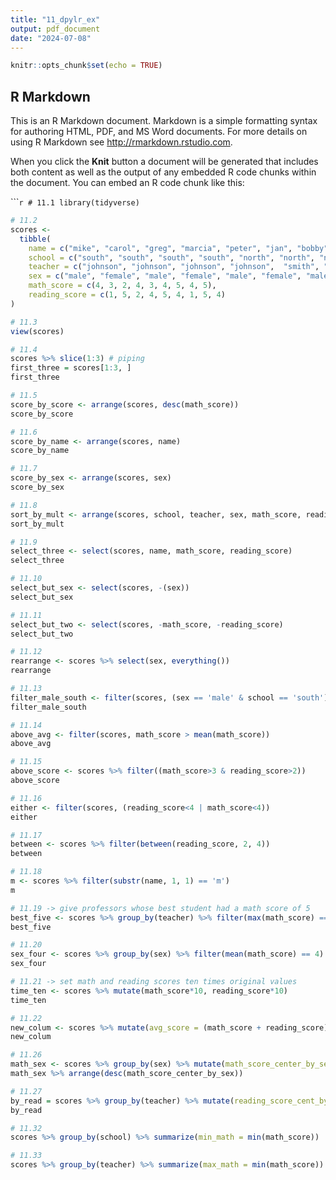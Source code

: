 ```yaml
---
title: "11_dpylr_ex"
output: pdf_document
date: "2024-07-08"
---
```


```r
knitr::opts_chunk$set(echo = TRUE)
```

## R Markdown

This is an R Markdown document. Markdown is a simple formatting syntax for authoring HTML, PDF, and MS Word documents. For more details on using R Markdown see <http://rmarkdown.rstudio.com>.

When you click the **Knit** button a document will be generated that includes both content as well as the output of any embedded R code chunks within the document. You can embed an R code chunk like this:




``````r
# 11.1
library(tidyverse)
```

```r
# 11.2
scores <- 
  tibble(
    name = c("mike", "carol", "greg", "marcia", "peter", "jan", "bobby", "cindy", "alice"),
    school = c("south", "south", "south", "south", "north", "north", "north", "south", "south"),
    teacher = c("johnson", "johnson", "johnson", "johnson",  "smith", "smith", "smith", "perry", "perry"),
    sex = c("male", "female", "male", "female", "male", "female", "male", "female", "female"),
    math_score = c(4, 3, 2, 4, 3, 4, 5, 4, 5),
    reading_score = c(1, 5, 2, 4, 5, 4, 1, 5, 4)
)
```

```r
# 11.3
view(scores)
```

```r
# 11.4
scores %>% slice(1:3) # piping 
first_three = scores[1:3, ]
first_three

```

```r
# 11.5
score_by_score <- arrange(scores, desc(math_score))
score_by_score

```

```r
# 11.6
score_by_name <- arrange(scores, name)
score_by_name
```

```r
# 11.7
score_by_sex <- arrange(scores, sex)
score_by_sex

```
```r
# 11.8
sort_by_mult <- arrange(scores, school, teacher, sex, math_score, reading_score)
sort_by_mult
```

```r
# 11.9
select_three <- select(scores, name, math_score, reading_score)
select_three
```

```r
# 11.10
select_but_sex <- select(scores, -(sex))
select_but_sex
```

```r
# 11.11
select_but_two <- select(scores, -math_score, -reading_score)
select_but_two
```

```r
# 11.12
rearrange <- scores %>% select(sex, everything())
rearrange 
```


```r
# 11.13
filter_male_south <- filter(scores, (sex == 'male' & school == 'south'))
filter_male_south
```

```r
# 11.14
above_avg <- filter(scores, math_score > mean(math_score))
above_avg
```


```r
# 11.15
above_score <- scores %>% filter((math_score>3 & reading_score>2))
above_score
```

```r
# 11.16
either <- filter(scores, (reading_score<4 | math_score<4))
either
```

```r
# 11.17
between <- scores %>% filter(between(reading_score, 2, 4))
between
```


```r
# 11.18
m <- scores %>% filter(substr(name, 1, 1) == 'm')
m
```

```r
# 11.19 -> give professors whose best student had a math score of 5
best_five <- scores %>% group_by(teacher) %>% filter(max(math_score) == 5)
best_five
```

```r
# 11.20 
sex_four <- scores %>% group_by(sex) %>% filter(mean(math_score) == 4)
sex_four
```
```r
# 11.21 -> set math and reading scores ten times original values
time_ten <- scores %>% mutate(math_score*10, reading_score*10)
time_ten
```

```r
# 11.22
new_colum <- scores %>% mutate(avg_score = (math_score + reading_score)/2)
new_colum
```


```r
# 11.26
math_sex <- scores %>% group_by(sex) %>% mutate(math_score_center_by_sex = mean(math_score)-math_score)
math_sex %>% arrange(desc(math_score_center_by_sex))
```
```r
# 11.27
by_read = scores %>% group_by(teacher) %>% mutate(reading_score_cent_by_teacher = mean(reading_score)-reading_score)
by_read
```

```r
# 11.32
scores %>% group_by(school) %>% summarize(min_math = min(math_score))
```

```r
# 11.33
scores %>% group_by(teacher) %>% summarize(max_math = min(math_score))
```